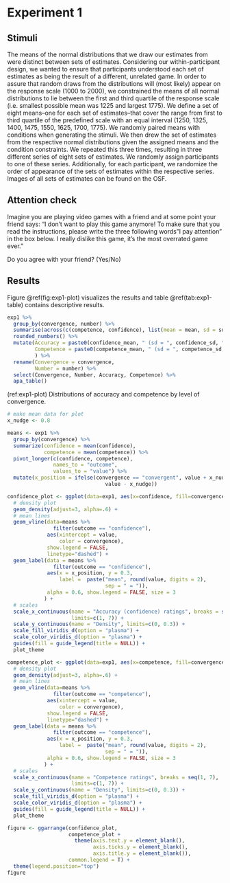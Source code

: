 # Experiment 1 {#exp1}

## Stimuli

\FloatBarrier

The means of the normal distributions that we draw our estimates from were distinct between sets of estimates. Considering our within-participant design, we wanted to ensure that participants understood each set of estimates as being the result of a different, unrelated game. In order to assure that random draws from the distributions will (most likely) appear on the response scale (1000 to 2000), we constrained the means of all normal distributions to lie between the first and third quartile of the response scale (i.e. smallest possible mean was 1225 and largest 1775). We define a set of eight means--one for each set of estimates--that cover the range from first to third quartile of the predefined scale with an equal interval (1250, 1325, 1400, 1475, 1550, 1625, 1700, 1775). We randomly paired means with conditions when generating the stimuli. We then drew the set of estimates from the respective normal distributions given the assigned means and the condition constraints. We repeated this three times, resulting in three different series of eight sets of estimates. We randomly assign participants to one of these series. Additionally, for each participant, we randomize the order of appearance of the sets of estimates within the respective series. Images of all sets of estimates can be found on the OSF.

## Attention check

Imagine you are playing video games with a friend and at some point your friend says: “I don’t want to play this game anymore! To make sure that you read the instructions, please write the three following words "I pay attention" in the box below. I really dislike this game, it's the most overrated game ever.”

Do you agree with your friend? (Yes/No)

## Results

Figure \@ref(fig:exp1-plot) visualizes the results and table \@ref(tab:exp1-table) contains descriptive results.

```r
exp1 %>% 
  group_by(convergence, number) %>% 
  summarise(across(c(competence, confidence), list(mean = mean, sd = sd))) %>% 
  rounded_numbers() %>% 
  mutate(Accuracy = paste0(confidence_mean, " (sd = ", confidence_sd, ")"),
         Competence = paste0(competence_mean, " (sd = ", competence_sd, ")")
         ) %>% 
  rename(Convergence = convergence,
         Number = number) %>% 
  select(Convergence, Number, Accuracy, Competence) %>% 
  apa_table()
```

(ref:exp1-plot) Distributions of accuracy and competence by level of convergence.

```r
# make mean data for plot
x_nudge <- 0.8

means <- exp1 %>%
  group_by(convergence) %>%
  summarize(confidence = mean(confidence), 
            competence = mean(competence)) %>% 
  pivot_longer(c(confidence, competence), 
               names_to = "outcome", 
               values_to = "value") %>% 
  mutate(x_position = ifelse(convergence == "convergent", value + x_nudge, 
                                value - x_nudge)) 

confidence_plot <- ggplot(data=exp1, aes(x=confidence, fill=convergence)) +
  # density plot
  geom_density(adjust=3, alpha=.6) +
  # mean lines
  geom_vline(data=means %>% 
               filter(outcome == "confidence"), 
             aes(xintercept = value, 
                 color = convergence),
             show.legend = FALSE,
             linetype="dashed") +
  geom_label(data = means %>% 
               filter(outcome == "confidence"), 
             aes(x = x_position, y = 0.3, 
                 label =  paste("mean", round(value, digits = 2),
                                sep = " = ")), 
             alpha = 0.6, show.legend = FALSE, size = 3
            ) +
  # scales
  scale_x_continuous(name = "Accuracy (confidence) ratings", breaks = seq(1, 7), 
                     limits=c(1, 7)) +
  scale_y_continuous(name = "Density", limits=c(0, 0.3)) +
  scale_fill_viridis_d(option = "plasma") +
  scale_color_viridis_d(option = "plasma") + 
  guides(fill = guide_legend(title = NULL)) +
  plot_theme 

competence_plot <- ggplot(data=exp1, aes(x=competence, fill=convergence)) +
  # density plot
  geom_density(adjust=3, alpha=.6) +
  # mean lines
  geom_vline(data=means %>% 
               filter(outcome == "competence"), 
             aes(xintercept = value, 
                 color = convergence),
             show.legend = FALSE,
             linetype="dashed") +
  geom_label(data = means %>% 
               filter(outcome == "competence"), 
             aes(x = x_position, y = 0.3, 
                 label =  paste("mean", round(value, digits = 2),
                                sep = " = ")), 
             alpha = 0.6, show.legend = FALSE, size = 3
            ) +
  # scales
  scale_x_continuous(name = "Competence ratings", breaks = seq(1, 7), 
                     limits=c(1, 7)) +
  scale_y_continuous(name = "Density", limits=c(0, 0.3)) +
  scale_fill_viridis_d(option = "plasma") +
  scale_color_viridis_d(option = "plasma") + 
  guides(fill = guide_legend(title = NULL)) +
  plot_theme 

figure <- ggarrange(confidence_plot, 
                    competence_plot + 
                      theme(axis.text.y = element_blank(),
                            axis.ticks.y = element_blank(),
                            axis.title.y = element_blank()), 
                    common.legend = T) +
  theme(legend.position="top") 
figure
```


